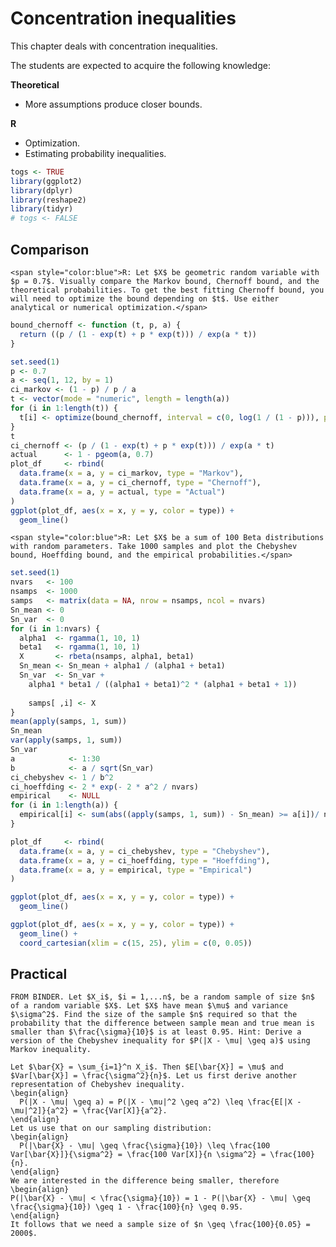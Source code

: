 # Concentration inequalities {#ci}

This chapter deals with concentration inequalities.

The students are expected to acquire the following knowledge:

**Theoretical**

- More assumptions produce closer bounds.


**R**

- Optimization.
- Estimating probability inequalities.

```r
togs <- TRUE
library(ggplot2)
library(dplyr)
library(reshape2)
library(tidyr)
# togs <- FALSE
```

## Comparison
```exercise
<span style="color:blue">R: Let $X$ be geometric random variable with $p = 0.7$. Visually compare the Markov bound, Chernoff bound, and the theoretical probabilities. To get the best fitting Chernoff bound, you will need to optimize the bound depending on $t$. Use either analytical or numerical optimization.</span>

```
```r
bound_chernoff <- function (t, p, a) {
  return ((p / (1 - exp(t) + p * exp(t))) / exp(a * t))
}

set.seed(1)
p <- 0.7
a <- seq(1, 12, by = 1)
ci_markov <- (1 - p) / p / a
t <- vector(mode = "numeric", length = length(a))
for (i in 1:length(t)) {
  t[i] <- optimize(bound_chernoff, interval = c(0, log(1 / (1 - p))), p = p, a = a[i])$minimum
}
t
ci_chernoff <- (p / (1 - exp(t) + p * exp(t))) / exp(a * t)
actual      <- 1 - pgeom(a, 0.7)
plot_df     <- rbind(
  data.frame(x = a, y = ci_markov, type = "Markov"),
  data.frame(x = a, y = ci_chernoff, type = "Chernoff"),
  data.frame(x = a, y = actual, type = "Actual")
)
ggplot(plot_df, aes(x = x, y = y, color = type)) +
  geom_line()


```


```exercise
<span style="color:blue">R: Let $X$ be a sum of 100 Beta distributions with random parameters. Take 1000 samples and plot the Chebyshev bound, Hoeffding bound, and the empirical probabilities.</span>

```
```r
set.seed(1)
nvars   <- 100
nsamps  <- 1000
samps   <- matrix(data = NA, nrow = nsamps, ncol = nvars)
Sn_mean <- 0
Sn_var  <- 0
for (i in 1:nvars) {
  alpha1  <- rgamma(1, 10, 1)
  beta1   <- rgamma(1, 10, 1)
  X       <- rbeta(nsamps, alpha1, beta1)
  Sn_mean <- Sn_mean + alpha1 / (alpha1 + beta1)
  Sn_var  <- Sn_var + 
    alpha1 * beta1 / ((alpha1 + beta1)^2 * (alpha1 + beta1 + 1))
  
    samps[ ,i] <- X
}
mean(apply(samps, 1, sum))
Sn_mean
var(apply(samps, 1, sum))
Sn_var
a            <- 1:30
b            <- a / sqrt(Sn_var)
ci_chebyshev <- 1 / b^2
ci_hoeffding <- 2 * exp(- 2 * a^2 / nvars)
empirical    <- NULL
for (i in 1:length(a)) {
  empirical[i] <- sum(abs((apply(samps, 1, sum)) - Sn_mean) >= a[i])/ nsamps
}

plot_df     <- rbind(
  data.frame(x = a, y = ci_chebyshev, type = "Chebyshev"),
  data.frame(x = a, y = ci_hoeffding, type = "Hoeffding"),
  data.frame(x = a, y = empirical, type = "Empirical")
)

ggplot(plot_df, aes(x = x, y = y, color = type)) +
  geom_line()

ggplot(plot_df, aes(x = x, y = y, color = type)) +
  geom_line() +
  coord_cartesian(xlim = c(15, 25), ylim = c(0, 0.05))
```

## Practical
```exercise
FROM BINDER. Let $X_i$, $i = 1,...n$, be a random sample of size $n$ of a random variable $X$. Let $X$ have mean $\mu$ and variance $\sigma^2$. Find the size of the sample $n$ required so that the probability that the difference between sample mean and true mean is smaller than $\frac{\sigma}{10}$ is at least 0.95. Hint: Derive a version of the Chebyshev inequality for $P(|X - \mu| \geq a)$ using Markov inequality.

```
```solution
Let $\bar{X} = \sum_{i=1}^n X_i$. Then $E[\bar{X}] = \mu$ and $Var[\bar{X}] = \frac{\sigma^2}{n}$. Let us first derive another representation of Chebyshev inequality.
\begin{align}
  P(|X - \mu| \geq a) = P(|X - \mu|^2 \geq a^2) \leq \frac{E[|X - \mu|^2]}{a^2} = \frac{Var[X]}{a^2}.
\end{align}
Let us use that on our sampling distribution:
\begin{align}
  P(|\bar{X} - \mu| \geq \frac{\sigma}{10}) \leq \frac{100 Var[\bar{X}]}{\sigma^2} = \frac{100 Var[X]}{n \sigma^2} = \frac{100}{n}.
\end{align}
We are interested in the difference being smaller, therefore
\begin{align}
P(|\bar{X} - \mu| < \frac{\sigma}{10}) = 1 - P(|\bar{X} - \mu| \geq \frac{\sigma}{10}) \geq 1 - \frac{100}{n} \geq 0.95.
\end{align}
It follows that we need a sample size of $n \geq \frac{100}{0.05} = 2000$.


```
